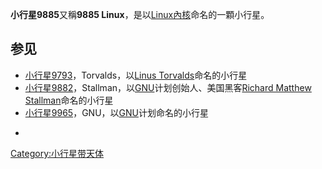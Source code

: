 {{Infobox Planet 
|
| background = #FFFFC0
| chinesename=
| name=9885 Linux
| discoverer=[[太空監視|太空監視]]
| discovered=1994年10月12日
| designations=1994 TM14
| mp_category=
| epoch=
| jd=
| semimajor=[[天文單位|天文單位]]
| perihelion=天文單位
| aphelion=天文單位
| eccentricity= 
| period=
| inclination=°
| asc_node=° 
| arg_peri=° 
| mean_anomaly=°
| avg_speed=°/日
| dimensions=
| mass=
| density=
| gravity=
| escape_velocity=
| rotation=
| spectral_type=
| abs_magnitude=
| albedo=
| temperature=[[開爾文|K]]}}

'''小行星9885'''又稱'''9885 Linux'''，是以[[Linux內核|Linux內核]]命名的一顆小行星。

== 参见 ==
* [[小行星9793|小行星9793]]，Torvalds，以[[Linus_Torvalds|Linus Torvalds]]命名的小行星
* [[小行星9882|小行星9882]]，Stallman，以[[GNU|GNU]]计划创始人、美国黑客[[Richard_Matthew_Stallman|Richard Matthew Stallman]]命名的小行星
* [[小行星9965|小行星9965]]，GNU，以[[GNU|GNU]]计划命名的小行星

*{{JPL Small Body}}

{{Minor Planet Number|(9884)[[小行星9884|小行星9884]]|(9886)[[小行星9886|小行星9886]]}}

[[Category:小行星带天体|Category:小行星带天体]]